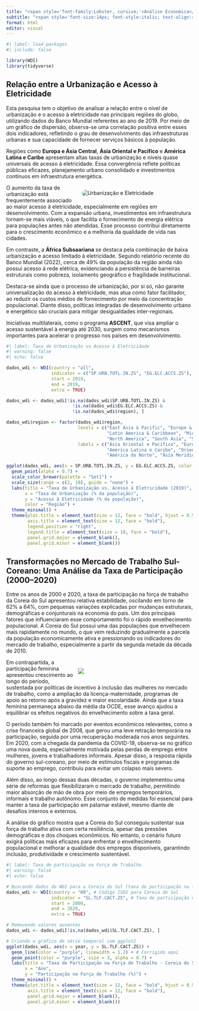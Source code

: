 ---
title: "<span style='font-family:Lobster, cursive;'>Análise Economica</span>"
subtitle: "<span style='font-size:14px; font-style:italic; text-align:right; display:block;'>Realizado por Kailane Karolina Duarte</span>"
format: html
editor: visual
---

```{r}
#| label: load-packages
#| include: false

library(WDI)
library(tidyverse)
```

## Relação entre a Urbanização e Acesso à Eletricidade

Esta pesquisa tem o objetivo de analisar a relação entre o nível de urbanização e o acesso à eletricidade nas principais regiões do globo, utilizando dados do Banco Mundial referentes ao ano de 2019. Por meio de um gráfico de dispersão, observa-se uma correlação positiva entre esses dois indicadores, refletindo o grau de desenvolvimento das infraestruturas urbanas e sua capacidade de fornecer serviços básicos à população.

Regiões como **Europa e Ásia Central**, **Ásia Oriental e Pacífico** e **América Latina e Caribe** apresentam altas taxas de urbanização e níveis quase universais de acesso à eletricidade. Essa convergência reflete políticas públicas eficazes, planejamento urbano consolidado e investimentos contínuos em infraestrutura energética.

::: {style="float: right; width: 300px; margin-left: 15px;"}
![](Grafico 1.png){alt="Urbanização e Eletricidade" style="border-radius: 10px;"}
:::

O aumento da taxa de urbanização está frequentemente associado ao maior acesso à eletricidade, especialmente em regiões em desenvolvimento. Com a expansão urbana, investimentos em infraestrutura tornam-se mais viáveis, o que facilita o fornecimento de energia elétrica para populações antes não atendidas. Esse processo contribui diretamente para o crescimento econômico e a melhoria da qualidade de vida nas cidades.

Em contraste, a **África Subsaariana** se destaca pela combinação de baixa urbanização e acesso limitado à eletricidade. Segundo relatório recente do Banco Mundial (2022), cerca de 49% da população da região ainda não possui acesso à rede elétrica, evidenciando a persistência de barreiras estruturais como pobreza, isolamento geográfico e fragilidade institucional.

Destaca-se ainda que o processo de urbanização, por si só, não garante universalização do acesso à eletricidade, mas atua como fator facilitador, ao reduzir os custos médios de fornecimento por meio da concentração populacional. Diante disso, políticas integradas de desenvolvimento urbano e energético são cruciais para mitigar desigualdades inter-regionais.

Iniciativas multilaterais, como o programa **ASCENT**, que visa ampliar o acesso sustentável à energia até 2030, surgem como mecanismos importantes para acelerar o progresso nos países em desenvolvimento.

```{r}
#| label: Taxa de Urbanização vs Acesso à Eletricidade
#| warning: false
#| echo: false

dados_wdi <- WDI(country = "all", 
                 indicator = c("SP.URB.TOTL.IN.ZS", "EG.ELC.ACCS.ZS"), 
                 start = 2019, 
                 end = 2019, 
                 extra = TRUE)

dados_wdi <- dados_wdi[!is.na(dados_wdi$SP.URB.TOTL.IN.ZS) & 
                         !is.na(dados_wdi$EG.ELC.ACCS.ZS) & 
                         !is.na(dados_wdi$region), ]

dados_wdi$region <- factor(dados_wdi$region,
                           levels = c("East Asia & Pacific", "Europe & Central Asia", 
                                      "Latin America & Caribbean", "Middle East & North Africa", 
                                      "North America", "South Asia", "Sub-Saharan Africa"),
                           labels = c("Ásia Oriental e Pacífico", "Europa e Ásia Central", 
                                      "América Latina e Caribe", "Oriente Médio e Norte da África", 
                                      "América do Norte", "Ásia Meridional", "África Subsaariana"))

ggplot(dados_wdi, aes(x = SP.URB.TOTL.IN.ZS, y = EG.ELC.ACCS.ZS, color = region, size = SP.URB.TOTL.IN.ZS)) +
  geom_point(alpha = 0.7) +
  scale_color_brewer(palette = "Set1") +
  scale_size(range = c(2, 10), guide = "none") +
  labs(title = "Taxa de Urbanização vs. Acesso à Eletricidade (2019)",
       x = "Taxa de Urbanização (% da população)",
       y = "Acesso à Eletricidade (% da população)",
       color = "Região") +
  theme_minimal() +
  theme(plot.title = element_text(size = 12, face = "bold", hjust = 0.5),
        axis.title = element_text(size = 12, face = "bold"),
        legend.position = "right",
        legend.title = element_text(size = 10, face = "bold"),
        panel.grid.major = element_blank(),
        panel.grid.minor = element_blank())
```

## Transformações no Mercado de Trabalho Sul-Coreano: Uma Análise da Taxa de Participação (2000–2020)

Entre os anos de 2000 e 2020, a taxa de participação na força de trabalho da Coreia do Sul apresentou relativa estabilidade, oscilando em torno de 62% a 64%, com pequenas variações explicadas por mudanças estruturais, demográficas e conjunturais na economia do país. Um dos principais fatores que influenciaram esse comportamento foi o rápido envelhecimento populacional. A Coreia do Sul possui uma das populações que envelhecem mais rapidamente no mundo, o que vem reduzindo gradualmente a parcela da população economicamente ativa e pressionando os indicadores do mercado de trabalho, especialmente a partir da segunda metade da década de 2010.

::: {style="float: right; margin: 10px; width: 300px;"}
![](Trabalho Coreia.png)
:::

Em contrapartida, a participação feminina apresentou crescimento ao longo do período, sustentada por políticas de incentivo à inclusão das mulheres no mercado de trabalho, como a ampliação da licença-maternidade, programas de apoio ao retorno após a gravidez e maior escolaridade. Ainda que a taxa feminina permaneça abaixo da média da OCDE, esse avanço ajudou a equilibrar os efeitos negativos do envelhecimento sobre a taxa geral.

O período também foi marcado por eventos econômicos relevantes, como a crise financeira global de 2008, que gerou uma leve retração temporária na participação, seguida por uma recuperação moderada nos anos seguintes. Em 2020, com a chegada da pandemia da COVID-19, observa-se no gráfico uma nova queda, especialmente motivada pelas perdas de emprego entre mulheres, jovens e trabalhadores informais. Apesar disso, a resposta rápida do governo sul-coreano, por meio de estímulos fiscais e programas de suporte ao emprego, contribuiu para evitar um colapso mais severo.

Além disso, ao longo dessas duas décadas, o governo implementou uma série de reformas que flexibilizaram o mercado de trabalho, permitindo maior absorção de mão de obra por meio de empregos temporários, informais e trabalho autônomo. Esse conjunto de medidas foi essencial para manter a taxa de participação em patamar estável, mesmo diante de desafios internos e externos.

A análise do gráfico mostra que a Coreia do Sul conseguiu sustentar sua força de trabalho ativa com certa resiliência, apesar das pressões demográficas e dos choques econômicos. No entanto, o cenário futuro exigirá políticas mais eficazes para enfrentar o envelhecimento populacional e melhorar a qualidade dos empregos disponíveis, garantindo inclusão, produtividade e crescimento sustentável.

```{r}
#| label: Taxa de participação na Força de Trabalho
#| warning: false
#| echo: false

# Buscando dados do WDI para a Coreia do Sul (taxa de participação na força de trabalho)
dados_wdi <- WDI(country = "KR", # Código ISO2 para Coreia do Sul
                 indicator = "SL.TLF.CACT.ZS", # Taxa de participação na força de trabalho (%)
                 start = 2000, 
                 end = 2020, 
                 extra = TRUE)

# Removendo valores ausentes
dados_wdi <- dados_wdi[!is.na(dados_wdi$SL.TLF.CACT.ZS), ]

# Criando o gráfico de série temporal com ggplot2
ggplot(dados_wdi, aes(x = year, y = SL.TLF.CACT.ZS)) +
  geom_line(color = "purple", linewidth = 1.2) + # Corrigido aqui
  geom_point(color = "purple", size = 3, alpha = 0.7) +
  labs(title = "Taxa de Participação na Força de Trabalho - Coreia do Sul (2000-2020)",
       x = "Ano",
       y = "Participação na Força de Trabalho (%)") +
  theme_minimal() +
  theme(plot.title = element_text(size = 12, face = "bold", hjust = 0.5),
        axis.title = element_text(size = 12, face = "bold"),
        panel.grid.major = element_blank(),
        panel.grid.minor = element_blank())
```
